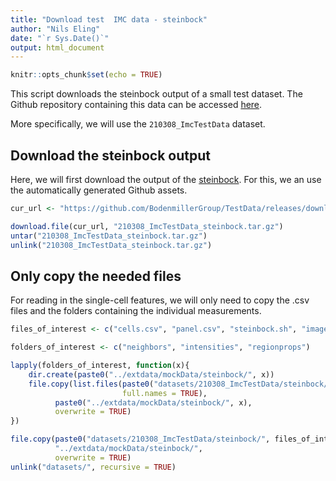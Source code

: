 ```yaml
---
title: "Download test  IMC data - steinbock"
author: "Nils Eling"
date: "`r Sys.Date()`"
output: html_document
---
```


```r
knitr::opts_chunk$set(echo = TRUE)
```

This script downloads the steinbock output of a small test dataset.
The Github repository containing this data can be accessed [here](https://github.com/BodenmillerGroup/TestData).

More specifically, we will use the `210308_ImcTestData` dataset.

## Download the steinbock output

Here, we will first download the output of the [steinbock](https://github.com/BodenmillerGroup/steinbock).
For this, we an use the automatically generated Github assets.

```r
cur_url <- "https://github.com/BodenmillerGroup/TestData/releases/download/v1.0.7/210308_ImcTestData_steinbock.tar.gz"

download.file(cur_url, "210308_ImcTestData_steinbock.tar.gz")
untar("210308_ImcTestData_steinbock.tar.gz")
unlink("210308_ImcTestData_steinbock.tar.gz")
```

## Only copy the needed files

For reading in the single-cell features, we will only need to copy the .csv files and the folders containing the individual measurements.

```r
files_of_interest <- c("cells.csv", "panel.csv", "steinbock.sh", "images.csv")

folders_of_interest <- c("neighbors", "intensities", "regionprops")

lapply(folders_of_interest, function(x){
    dir.create(paste0("../extdata/mockData/steinbock/", x))
    file.copy(list.files(paste0("datasets/210308_ImcTestData/steinbock/", x), 
                         full.names = TRUE),
          paste0("../extdata/mockData/steinbock/", x), 
          overwrite = TRUE)
})

file.copy(paste0("datasets/210308_ImcTestData/steinbock/", files_of_interest),
          "../extdata/mockData/steinbock/", 
          overwrite = TRUE)
unlink("datasets/", recursive = TRUE)
```



